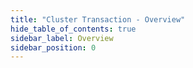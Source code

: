```yaml
---
title: "Cluster Transaction - Overview"
hide_table_of_contents: true
sidebar_label: Overview
sidebar_position: 0
---
```





<LanguageSwitcher supportedLanguages={supportedLanguages} />

<LanguageContent language="csharp">
   <OverviewCsharp />
</LanguageContent>

<LanguageContent language="python">
   <OverviewPython />
</LanguageContent>

<LanguageContent language="php">
   <OverviewPhp />
</LanguageContent>

<LanguageContent language="nodejs">
   <OverviewNodejs />
</LanguageContent>


<!---
### Server Clustering
- [cluster-Wide Transactions](../../../server/clustering/cluster-transactions)


-->